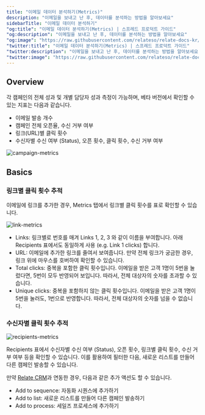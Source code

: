 ```yaml
---
title: "이메일 데이터 분석하기(Metrics)"
description: "이메일을 보내고 난 후, 데이터를 분석하는 방법을 알아보세요"
sidebarTitle: "이메일 데이터 분석하기"
"og:title": "이메일 데이터 분석하기(Metrics) | 스프레드 프로덕트 가이드"
"og:description": "이메일을 보내고 난 후, 데이터를 분석하는 방법을 알아보세요"
"og:image": "https://raw.githubusercontent.com/relateso/relate-docs-kr/main/docs/images/relate-main.png"
"twitter:title": "이메일 데이터 분석하기(Metrics) | 스프레드 프로덕트 가이드"
"twitter:description": "이메일을 보내고 난 후, 데이터를 분석하는 방법을 알아보세요"
"twitter:image": "https://raw.githubusercontent.com/relateso/relate-docs-kr/main/docs/images/relate-main.png"
---
```


## Overview

각 캠페인의 전체 성과 및 개별 담당자 성과 측정이 가능하며, 베타 버전에서 확인할 수 있는 지표는 다음과 같습니다.

- 이메일 발송 개수
- 캠페인 전체 오픈율, 수신 거부 여부
- 링크(URL)별 클릭 횟수
- 수신자별 수신 여부 (Status), 오픈 횟수, 클릭 횟수, 수신 거부 여부

![campaign-metrics](https://mintlify.s3.us-west-1.amazonaws.com/relatekr/images/features/campaign-metrics.png)

## Basics

### 링크별 클릭 횟수 추적

이메일에 링크를 추가한 경우, Metrics 탭에서 링크별 클릭 횟수를 표로 확인할 수 있습니다.

![link-metrics](https://mintlify.s3.us-west-1.amazonaws.com/relatekr/images/features/campaign-link-metrics.png)

- Links: 링크별로 번호를 매겨 Links 1, 2, 3 와 같이 이름을 부여합니다. 아래 Recipients 표에서도 동일하게 사용 (e.g. Link 1 clicks) 합니다.
- URL: 이메일에 추가한 링크를 줄여서 보여줍니다. 만약 전체 링크가 궁금한 경우, 링크 위에 마우스를 호버하여 확인할 수 있습니다.
- Total clicks: 중복을 포함한 클릭 횟수입니다. 이메일을 받은 고객 1명이 5번을 눌렀다면, 5번이 모두 반영되어 보입니다. 따라서, 전체 대상자의 숫자를 초과할 수 있습니다.
- Unique clicks: 중복을 포함하지 않는 클릭 횟수입니다. 이메일을 받은 고객 1명이 5번을 눌러도, 1번으로 반영합니다. 따라서, 전체 대상자의 숫자를 넘을 수 없습니다.

### 수신자별 클릭 횟수 추적

![recipients-metrics](https://mintlify.s3.us-west-1.amazonaws.com/relatekr/images/features/campaign-recipients-metrics.png)

Recipients 표에서 수신자별 수신 여부 (Status), 오픈 횟수, 링크별 클릭 횟수, 수신 거부 여부 등을 확인할 수 있습니다. 이를 활용하여 필터한 다음, 새로운 리스트를 만들어 다른 캠페인 발송할 수 있습니다.

만약 [Relate CRM](https://www.relate.kr/)과 연동한 경우, 다음과 같은 추가 액션도 할 수 있습니다.
- Add to sequence: 자동화 시퀀스에 추가하기
- Add to list: 새로운 리스트를 만들어 다른 캠페인 발송하기
- Add to process: 세일즈 프로세스에 추가하기